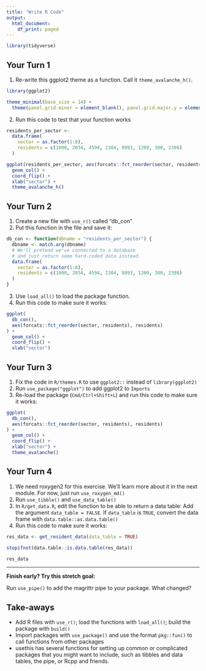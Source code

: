 ```yaml
---
title: "Write R Code"
output:
  html_document:
    df_print: paged
---
```


```r
library(tidyverse)
```

## Your Turn 1

1. Re-write this ggplot2 theme as a function. Call it `theme_avalanche_h()`.

```r
library(ggplot2)

theme_minimal(base_size = 14) + 
  theme(panel.grid.minor = element_blank(), panel.grid.major.y = element_blank())
```

2. Run this code to test that your function works

```r
residents_per_sector <- 
  data.frame(
    sector = as.factor(1:8),
    residents = c(1000, 2034, 4594, 2304, 8093, 1200, 300, 2398)
  )

ggplot(residents_per_sector, aes(forcats::fct_reorder(sector, residents), residents)) +
  geom_col() + 
  coord_flip() + 
  xlab("sector") + 
  theme_avalanche_h()
```

## Your Turn 2

1. Create a new file with `use_r()` called "db_con"
2. Put this function in the file and save it:

```r
db_con <- function(dbname = "residents_per_sector") {
  dbname <- match.arg(dbname)
  # We'll pretend we've connected to a database
  # and just return some hard-coded data instead.
  data.frame(
    sector = as.factor(1:8),
    residents = c(1000, 2034, 4594, 2304, 8093, 1200, 300, 2398)
  )
}
```

3. Use `load_all()` to load the package function.
4. Run this code to make sure it works:


```r
ggplot(
  db_con(), 
  aes(forcats::fct_reorder(sector, residents), residents)
) +
  geom_col() + 
  coord_flip() + 
  xlab("sector") 
```


## Your Turn 3

1. Fix the code in `R/themes.R` to use `ggplot2::` instead of `library(ggplot2)`
2. Run `use_package("ggplot")` to add ggplot2 to `Imports`
3. Re-load the package (`Cmd/Ctrl+Shift+L`) and run this code to make sure it works:

```r
ggplot(
  db_con(), 
  aes(forcats::fct_reorder(sector, residents), residents)
) +
  geom_col() + 
  coord_flip() + 
  xlab("sector") +
  theme_avalanche()
```


## Your Turn 4

1. We need roxygen2 for this exercise. We'll learn more about it in the next module. For now, just run `use_roxygen_md()`
2. Run `use_tibble()` and `use_data_table()`
3. In `R/get_data.R`, edit the function to be able to return a data table: Add the argument `data_table = FALSE`. If `data_table` is `TRUE`, convert the data frame with `data.table::as.data.table()`
4. Run this code to make sure it works:

```r
res_data <- get_resident_data(data_table = TRUE)

stopifnot(data.table::is.data.table(res_data))

res_data
```

---

**Finish early? Try this stretch goal:**

Run `use_pipe()` to add the magrittr pipe to your package. What changed?

## Take-aways

* Add R files with `use_r()`; load the functions with `load_all()`; build the package with `build()`
* Import packages with `use_package()` and use the format `pkg::fun()` to call functions from other packages
* usethis has several functions for setting up common or complicated packages that you might want to include, such as tibbles and data tables, the pipe, or Rcpp and friends.

